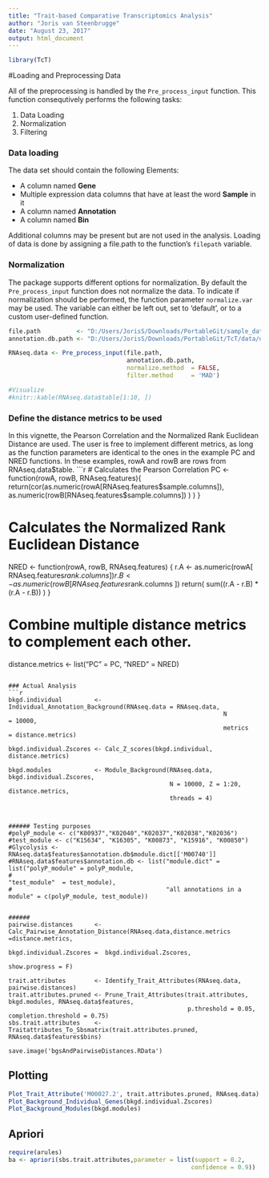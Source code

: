 ```yaml
---
title: "Trait-based Comparative Transcriptomics Analysis"
author: "Joris van Steenbrugge"
date: "August 23, 2017"
output: html_document
---
```

```r
library(TcT)
```
#Loading and Preprocessing Data


All of the preprocessing is handled by the `Pre_process_input` function.
This function consequtively performs the following tasks:

1. Data Loading
2. Normalization
3. Filtering


### Data loading
The data set should contain the following Elements:

* A column named **Gene**
* Multiple expression data columns that have at least the word **Sample** in it
* A column named **Annotation**
* A column named **Bin**

Additional columns may be present but are not used in the analysis.
Loading of data is done by assigning a file.path to the function's `filepath`
variable.

### Normalization
The package supports different options for normalization. By default the `Pre_process_input` function
does not normalize the data. To indicate if normalization should be performed, the function parameter 
`normalize.var` may be used. The variable can either be left out, set to 'default', or to a custom user-defined function.
```r
file.path          <- "D:/Users/JorisS/Downloads/PortableGit/sample_data.csv"
annotation.db.path <- "D:/Users/JorisS/Downloads/PortableGit/TcT/data/updated_KO_modules.tsv"

RNAseq.data <- Pre_process_input(file.path,
                                 annotation.db.path,
                                 normalize.method  = FALSE,
                                 filter.method     = 'MAD')

#Visualize 
#knitr::kable(RNAseq.data$table[1:10, ])

```

### Define the distance metrics to be used
In this vignette, the Pearson Correlation and the Normalized Rank Euclidean Distance are used.
The user is free to implement different metrics, as long as the function parameters
are identical to the ones in the example PC and NRED functions.
In these examples, rowA and rowB are rows from RNAseq.data$table.
```r
# Calculates the Pearson Correlation
PC <- function(rowA, rowB, RNAseq.features){
  return(cor(as.numeric(rowA[RNAseq.features$sample.columns]),
             as.numeric(rowB[RNAseq.features$sample.columns])
             )
         )
}

# Calculates the Normalized Rank Euclidean Distance
NRED <- function(rowA, rowB, RNAseq.features) {
  r.A <- as.numeric(rowA[ RNAseq.features$rank.columns ])
  r.B <- as.numeric(rowB[ RNAseq.features$rank.columns ])
  return(
    sum((r.A - r.B) * (r.A - r.B))
  )
}

# Combine multiple distance metrics to complement each other.
distance.metrics <- list("PC"   = PC,
                         "NRED" = NRED)
```

### Actual Analysis
```r
bkgd.individual         <- Individual_Annotation_Background(RNAseq.data = RNAseq.data, 
                                                            N           = 10000, 
                                                            metrics     = distance.metrics)

bkgd.individual.Zscores <- Calc_Z_scores(bkgd.individual, distance.metrics)

bkgd.modules            <- Module_Background(RNAseq.data, bkgd.individual.Zscores,
                                             N = 10000, Z = 1:20, distance.metrics,
                                             threads = 4)



###### Testing purposes
#polyP_module <- c("K00937","K02040","K02037","K02038","K02036")
#test_module <- c("K15634", "K16305", "K00873", "K15916", "K00850")
#Glycolysis <- RNAseq.data$features$annotation.db$module.dict[['M00740']]
#RNAseq.data$features$annotation.db <- list("module.dict" = list("polyP_module" = polyP_module,
#                                                                "test_module"  = test_module),
#                                           "all annotations in a module" = c(polyP_module, test_module))


######
pairwise.distances      <- Calc_Pairwise_Annotation_Distance(RNAseq.data,distance.metrics =distance.metrics,
                                                             bkgd.individual.Zscores =  bkgd.individual.Zscores,
                                                             show.progress = F)

trait.attributes        <- Identify_Trait_Attributes(RNAseq.data, pairwise.distances)
trait.attributes.pruned <- Prune_Trait_Attributes(trait.attributes, bkgd.modules, RNAseq.data$features,
                                                  p.threshold = 0.05, completion.threshold = 0.75)
sbs.trait.attributes    <- Traitattributes_To_Sbsmatrix(trait.attributes.pruned, RNAseq.data$features$bins)

save.image('bgsAndPairwiseDistances.RData')

```

## Plotting
```r
Plot_Trait_Attribute('M00027.2', trait.attributes.pruned, RNAseq.data)
Plot_Background_Individual_Genes(bkgd.individual.Zscores)
Plot_Background_Modules(bkgd.modules)
```

## Apriori

```r
require(arules)
ba <- apriori(sbs.trait.attributes,parameter = list(support = 0.2,
                                                   confidence = 0.9))

```





